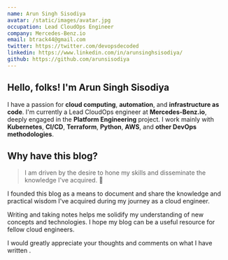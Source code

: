 ```yaml
---
name: Arun Singh Sisodiya
avatar: /static/images/avatar.jpg
occupation: Lead CloudOps Engineer
company: Mercedes-Benz.io
email: btrack44@gmail.com
twitter: https://twitter.com/devopsdecoded
linkedin: https://www.linkedin.com/in/arunsinghsisodiya/
github: https://github.com/arunsisodiya
---
```



## Hello, folks! <Twemoji className="mx-2" emoji="waving hand" /> I'm Arun Singh Sisodiya

I have a passion for **cloud computing**, **automation**, and **infrastructure as code**.
I'm currently a Lead CloudOps engineer at **Mercedes-Benz.io**, deeply engaged in the **Platform Engineering** project.
I work mainly with **Kubernetes**, **CI/CD**, **Terraform**, **Python**, **AWS**, and **other DevOps methodologies**.

## Why have this blog?

> I am driven by the desire to hone my skills and disseminate the knowledge I've acquired. 🌟

I founded this blog as a means to document and share the knowledge and practical wisdom I've acquired during my journey as a cloud engineer.

Writing and taking notes helps me solidify my understanding of new concepts and technologies. I hope my blog can be a useful resource for fellow cloud engineers.

I would greatly appreciate your thoughts and comments on what I have written <Twemoji emoji="clinking-beer-mugs" />.
